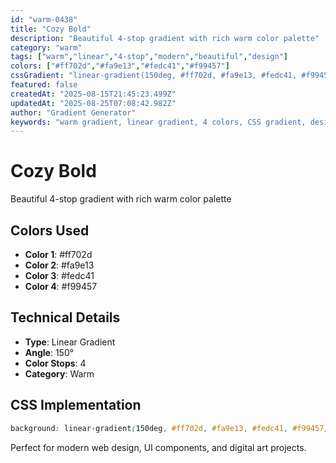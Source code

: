 ```yaml
---
id: "warm-0438"
title: "Cozy Bold"
description: "Beautiful 4-stop gradient with rich warm color palette"
category: "warm"
tags: ["warm","linear","4-stop","modern","beautiful","design"]
colors: ["#ff702d","#fa9e13","#fedc41","#f99457"]
cssGradient: "linear-gradient(150deg, #ff702d, #fa9e13, #fedc41, #f99457)"
featured: false
createdAt: "2025-08-15T21:45:23.499Z"
updatedAt: "2025-08-25T07:08:42.982Z"
author: "Gradient Generator"
keywords: "warm gradient, linear gradient, 4 colors, CSS gradient, design, #ff702d, #fa9e13, #fedc41, #f99457"
---
```


# Cozy Bold

Beautiful 4-stop gradient with rich warm color palette

## Colors Used
- **Color 1**: #ff702d
- **Color 2**: #fa9e13
- **Color 3**: #fedc41
- **Color 4**: #f99457

## Technical Details
- **Type**: Linear Gradient
- **Angle**: 150°
- **Color Stops**: 4
- **Category**: Warm

## CSS Implementation
```css
background: linear-gradient(150deg, #ff702d, #fa9e13, #fedc41, #f99457);
```

Perfect for modern web design, UI components, and digital art projects.
